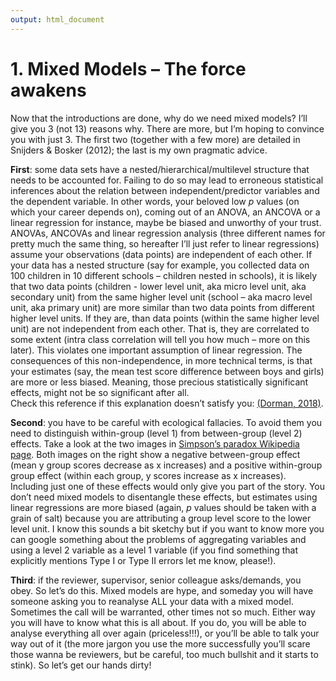 ```yaml
---
output: html_document
---
```


# 1. Mixed Models – The force awakens
Now that the introductions are done, why do we need mixed models? I’ll give you 3 (not 13) reasons why. There are more, but I’m hoping to convince you with just 3. The first two (together with a few more) are detailed in Snijders & Bosker (2012); the last is my own pragmatic advice.  

**First**: some data sets have a nested/hierarchical/multilevel structure that needs to be accounted for. Failing to do so may lead to erroneous statistical inferences about the relation between independent/predictor variables and the dependent variable. In other words, your beloved low *p* values (on which your career depends on), coming out of an ANOVA, an ANCOVA or a linear regression for instance, maybe be biased and unworthy of your trust.  
ANOVAs, ANCOVAs and linear regression analysis (three different names for pretty much the same thing, so hereafter I’ll just refer to linear regressions) assume your observations (data points) are independent of each other. If your data has a nested structure (say for example, you collected data on 100 children in 10 different schools – children nested in schools), it is likely that two data points (children - lower level unit, aka micro level unit, aka secondary unit) from the same higher level unit (school – aka macro level unit, aka primary unit) are more similar than two data points from different higher level units. If they are, than data points (within the same higher level unit) are not independent from each other. That is, they are correlated to some extent (intra class correlation will tell you how much – more on this later). This violates one important assumption of linear regression. The consequences of this non-independence, in more technical terms, is that your estimates (say, the mean test score difference between boys and girls) are more or less biased. Meaning, those precious statistically significant effects, might not be so significant after all.  
Check this reference if this explanation doesn’t satisfy you: [(Dorman, 2018)](https://www.tandfonline.com/doi/abs/10.1080/01443410801954201).  

**Second**: you have to be careful with ecological fallacies. To avoid them you need to distinguish within-group (level 1) from between-group (level 2) effects. Take a look at the two images in [Simpson’s paradox Wikipedia page](https://en.wikipedia.org/wiki/Simpson%27s_paradox). Both images on the right show a negative between-group effect (mean y group scores decrease as x increases) and a positive within-group group effect (within each group, y scores increase as x increases). Including just one of these effects would only give you part of the story. You don’t need mixed models to disentangle these effects, but estimates using linear regressions are more biased (again, *p* values should be taken with a grain of salt) because you are attributing a group level score to the lower level unit. I know this sounds a bit sketchy but if you want to know more you can google something about the problems of aggregating variables and using a level 2 variable as a level 1 variable (if you find something that explicitly mentions Type I or Type II errors let me know, please!).  

**Third**: if the reviewer, supervisor, senior colleague asks/demands, you obey. So let’s do this. Mixed models are hype, and someday you will have someone asking you to reanalyse ALL your data with a mixed model. Sometimes the call will be warranted, other times not so much. Either way you will have to know what this is all about. If you do, you will be able to analyse everything all over again (priceless!!!), or you’ll be able to talk your way out of it (the more jargon you use the more successfully you’ll scare those wanna be reviewers, but be careful, too much bullshit and it starts to stink). So let’s get our hands dirty!
